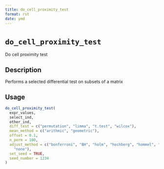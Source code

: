 ```yaml
--- 
title: do_cell_proximity_test 
format: rst 
date: ymd 
--- 
```

# `do_cell_proximity_test`

Do cell proximity test


## Description

Performs a selected differential test on subsets of a matrix


## Usage

```r
do_cell_proximity_test(
  expr_values,
  select_ind,
  other_ind,
  diff_test = c("permutation", "limma", "t.test", "wilcox"),
  mean_method = c("arithmic", "geometric"),
  offset = 0.1,
  n_perm = 100,
  adjust_method = c("bonferroni", "BH", "holm", "hochberg", "hommel", "BY", "fdr",
    "none"),
  set_seed = TRUE,
  seed_number = 1234
)
```



